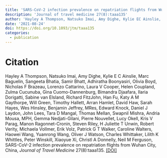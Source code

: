 ```yaml
---
title: 'SARS-CoV-2 infection prevalence on repatriation flights from Wuhan City, China'
description: 'Journal of travel medicine 27(8):taaa135'
author: 'Hayley A Thompson, Natsuko Imai, Amy Dighe, Kylie EC Ainslie, Marc Baguelin, Sangeeta Bhatia, Samir Bhatt, Adhiratha Boonyasiri, Olivia Boyd, Nicholas F Brazeau, Lorenzo Cattarino, Laura V Cooper, Helen Coupland, Zulma Cucunuba, Gina Cuomo-Dannenburg, Bimandra Djaafara, Ilaria Dorigatti, Sabine Van Elsland, Richard FitzJohn, Han Fu, Katy AM Gaythorpe, Will Green, Timothy Hallett, Arran Hamlet, David Haw, Sarah Hayes, Wes Hinsley, Benjamin Jeffrey, Edward Knock, Daniel J Laydon, John Lees, Tara D Mangal, Thomas Mellan, Swapnil Mishra, Andria Mousa, Gemma Nedjati-Gilani, Pierre Nouvellet, Lucy Okell, Kris V Parag, Manon Ragonnet-Cronin, Steven Riley, H Juliette T Unwin, Robert Verity, Michaela Vollmer, Erik Volz, Patrick GT Walker, Caroline Walters, Haowei Wang, Yuanrong Wang, Oliver J Watson, Charles Whittaker, Lilith K Whittles, Peter Winskill, Xiaoyue Xi, Christl A Donnelly, Neil M Ferguson'
date: '2021-08-24'
doi: https://doi.org/10.1093/jtm/taaa135
categories: 
  - publication
---
```


# Citation

Hayley A Thompson, Natsuko Imai, Amy Dighe, Kylie E C Ainslie, Marc Baguelin, Sangeeta Bhatia, Samir Bhatt, Adhiratha Boonyasiri, Olivia Boyd, Nicholas F Brazeau, Lorenzo Cattarino, Laura V Cooper, Helen Coupland, Zulma Cucunuba, Gina Cuomo-Dannenburg, Bimandra Djaafara, Ilaria Dorigatti, Sabine van Elsland, Richard FitzJohn, Han Fu, Katy A M Gaythorpe, Will Green, Timothy Hallett, Arran Hamlet, David Haw, Sarah Hayes, Wes Hinsley, Benjamin Jeffrey, MRes, Edward Knock, Daniel J Laydon, John Lees, Tara D Mangal, Thomas Mellan, Swapnil Mishra, Andria Mousa, MPH, Gemma Nedjati-Gilani, Pierre Nouvellet, Lucy Okell, Kris V Parag, Manon Ragonnet-Cronin, Steven Riley, H Juliette T Unwin, Robert Verity, Michaela Vollmer, Erik Volz, Patrick G T Walker, Caroline Walters, Haowei Wang, Yuanrong Wang, Oliver J Watson, Charles Whittaker, Lilith K Whittles, Peter Winskill, Xiaoyue Xi, Christl A Donnelly, Neil M Ferguson, SARS-CoV-2 infection prevalence on repatriation flights from Wuhan City, China, *Journal of Travel Medicine* 27(8):taaa135. [\[DOI\]](https://doi.org/10.1093/jtm/taaa135)
